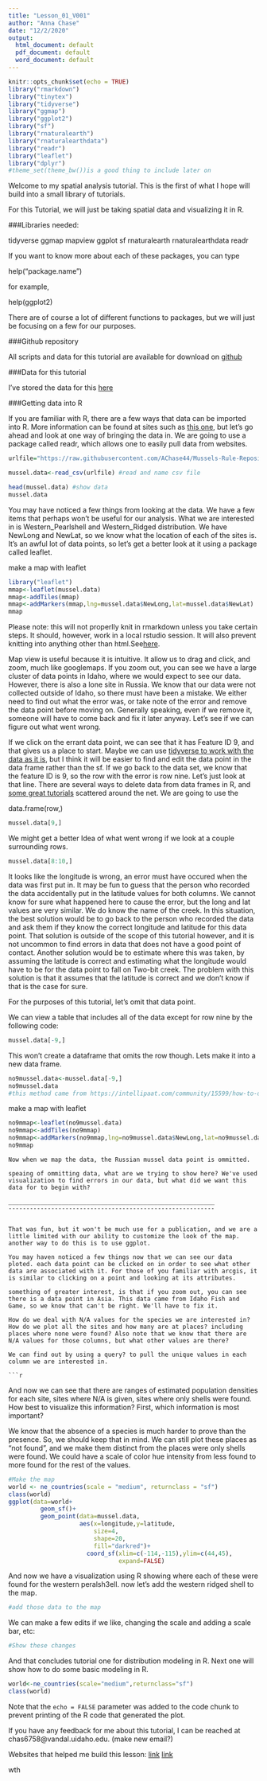```yaml
---
title: "Lesson_01_V001"
author: "Anna Chase"
date: "12/2/2020"
output:
  html_document: default
  pdf_document: default
  word_document: default
---
```


```r
knitr::opts_chunk$set(echo = TRUE)
library("rmarkdown")
library("tinytex")
library("tidyverse")
library("ggmap")
library("ggplot2")
library("sf")
library("rnaturalearth")
library("rnaturalearthdata")
library("readr")
library("leaflet")
library("dplyr")
#theme_set(theme_bw())is a good thing to include later on
```

Welcome to my spatial analysis tutorial. This is the first of what I hope will build into a small library of tutorials. 

For this Tutorial, we will just be taking spatial data and visualizing it in R. 

###Libraries needed: 

tidyverse
ggmap
mapview
ggplot
sf
rnaturalearth
rnaturalearthdata
readr

If you want to know more about each of these packages, you can type 

help("package.name")

for example,

help(ggplot2)

There are of course a lot of different functions to packages, but we will just be focusing on a few for our purposes. 

###Github repository

All scripts and data for this tutorial are available for download on [github]()

###Data for this tutorial

I've stored the data for this [here](https://raw.githubusercontent.com/AChase44/Mussels-Rule-Repository/master/data/Tutorial%201%20Data)

###Getting data into R

If you are familiar with R, there are a few ways that data can be imported into R. More information can be found at sites such as [this one](https://www.statmethods.net/input/importingdata.html), but let's go ahead and look at one way of bringing the data in. We are going to use a package called readr, which allows one to easily pull data from websites. 

```r
urlfile="https://raw.githubusercontent.com/AChase44/Mussels-Rule-Repository/master/data/Tutorial%201%20Data" #bringing in data from git

mussel.data<-read_csv(urlfile) #read and name csv file

head(mussel.data) #show data
mussel.data

```

You may have noticed a few things from looking at the data. We have a few items that perhaps won't be useful for our analysis. What we are interested in is Western_Pearlshell and Western_Ridged distribution. We have NewLong and NewLat, so we know what the location of each of the sites is. It's an awful lot of data points, so let's get a better look at it using a package called leaflet. 

make a map with leaflet
```r
library("leaflet")
mmap<-leaflet(mussel.data)
mmap<-addTiles(mmap)
mmap<-addMarkers(mmap,lng=mussel.data$NewLong,lat=mussel.data$NewLat)
mmap
```
Please note: this will not properlly knit in rmarkdown unless you take certain steps. It should, however, work in a local rstudio session. It will also prevent knitting into anything other than html.See[here](https://stackoverflow.com/questions/34331964/mapview-error-in-knitr-r-markdown-document).

Map view is useful because it is intuitive. It allow us to drag and click, and zoom, much like googlemaps. If you zoom out, you can see we have a large cluster of data points in Idaho, where we would expect to see our data. However, there is also a lone site in Russia. We know that our data were not collected outside of Idaho, so there must have been a mistake. We either need to find out what the error was, or take note of the error and remove the data point before moving on. Generally speaking, even if we remove it, someone will have to come back and fix it later anyway. Let's see if we can figure out what went wrong. 

If we click on the errant data point, we can see that it has Feature ID 9, and that gives us a place to start. Maybe we can use [tidyverse to work with the data as it is](https://r-spatial.github.io/sf/reference/tidyverse.html), but I think it will be easier to find and edit the data point in the data frame rather than the sf. If we go back to the data set, we know that the feature ID is 9, so the row with the error is row nine. Let's just look at that line. There are several ways to delete data from data frames in R, and [some great tutorials](https://www.programmingr.com/examples/r-dataframe/add-delete-rows/) scattered around the net. We are going to use the 

data.frame(row,) 

```r
mussel.data[9,]
```

We might get a better Idea of what went wrong if we look at a couple surrounding rows. 
```r
mussel.data[8:10,]
```
It looks like the longitude is wrong, an error must have occured when the data was first put in. It may be fun to guess that the person who recorded the data accidentally put in the latitude values for both columns. We cannot know for sure what happened here to cause the error, but the long and lat values are very similar. We do know the name of the creek. In this situation, the best solution would be to go back to the person who recorded the data and ask them if they know the correct longitude and latitude for this data point. That solution is outside of the scope of this tutorial however, and it is not uncommon to find errors in data that does not have a good point of contact. Another solution would be to estimate where this was taken, by assuming the latitude is correct and estimating what the longitude would have to be for the data point to fall on Two-bit creek. The problem with this solution is that it assumes that the latitude is correct and we don't know if that is the case for sure. 

For the purposes of this tutorial, let's omit that data point. 

We can view a table that includes all of the data except for row nine by the following code: 

```r
mussel.data[-9,]
```
This won't create a dataframe that omits the row though. Lets make it into a new data frame. 

```r
no9mussel.data<-mussel.data[-9,]
no9mussel.data
#this method came from https://intellipaat.com/community/15599/how-to-delete-the-first-row-of-a-dataframe-in-r
```

make a map with leaflet
```r
no9mmap<-leaflet(no9mussel.data)
no9mmap<-addTiles(no9mmap)
no9mmap<-addMarkers(no9mmap,lng=no9mussel.data$NewLong,lat=no9mussel.data$NewLat)
no9mmap
```
```
Now when we map the data, the Russian mussel data point is ommitted. 

speaing of ommitting data, what are we trying to show here? We've used visualization to find errors in our data, but what did we want this data for to begin with? 

__________________________________________________________
----------------------------------------------------------


That was fun, but it won't be much use for a publication, and we are a little limited with our ability to customize the look of the map. another way to do this is to use ggplot. 

You may haven noticed a few things now that we can see our data ploted. each data point can be clicked on in order to see what other data are associated with it. For those of you familiar with arcgis, it is similar to clicking on a point and looking at its attributes. 

something of greater interest, is that if you zoom out, you can see there is a data point in Asia. This data came from Idaho Fish and Game, so we know that can't be right. We'll have to fix it. 

How do we deal with N/A values for the species we are interested in? How do we plot all the sites and how many are at places? including places where none were found? Also note that we know that there are N/A values for those columns, but what other values are there? 

We can find out by using a query? to pull the unique values in each column we are interested in. 

```r
```
And now we can see that there are ranges of estimated population densities for each site, sites where N/A is given, sites where only shells were found. How best to visualize this information? First, which information is most important? 

We know that the absence of a species is much harder to prove than the presence. So, we should keep that in mind. We can still plot these places as "not found", and we make them distinct from the places were only shells were found. We could have a scale of color hue intensity from less found to more found for the rest of the values. 


```r
#Make the map
world <- ne_countries(scale = "medium", returnclass = "sf")
class(world)
ggplot(data=world+
         geom_sf()+
         geom_point(data=mussel.data,
                    aes(x=longitude,y=latitude, 
                        size=4,
                        shape=20,
                        fill="darkred")+
                      coord_sf(xlim=c(-114,-115),ylim=c(44,45),
                               expand=FALSE)
```
And now we have a visualization using R showing where each of these were found for the western peralsh3ell. now let's add the western ridged shell to the map. 
```r
#add those data to the map
```
We can make a few edits if we like, changing the scale and adding a scale bar, etc: 

```r
#Show these changes
```
And that concludes tutorial one for distribution modeling in R. Next one will show how to do some basic modeling in R. 
```r
world<-ne_countries(scale="medium",returnclass="sf")
class(world)
```

Note that the `echo = FALSE` parameter was added to the code chunk to prevent printing of the R code that generated the plot.

If you have any feedback for me about this tutorial, I can be reached at chas6758@vandal.uidaho.edu. (make new email?)

Websites that helped me build this lesson: 
[link](https://www.r-spatial.org/r/2018/10/25/ggplot2-sf-2.html )
[link](https://rpubs.com/djhocking/155740 )

wth